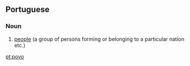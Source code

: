 ==Portuguese==
{{wikipedia|lang=pt}}

===Noun===
{{infl|pt|noun|g=m}}

# [[people]] (a group of persons forming or belonging to a particular nation etc.)

{{tbot entry|Portuguese|people|2008|January|pt}}

[[pt:povo]]